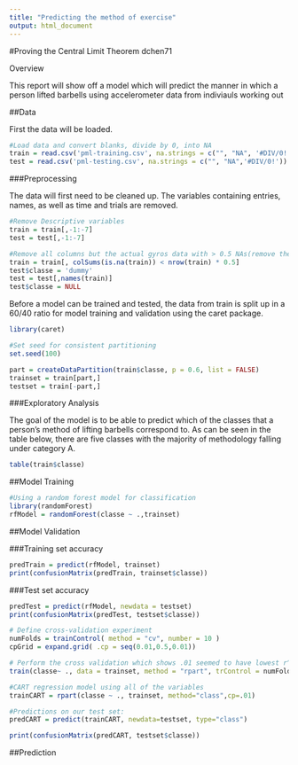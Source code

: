 ```yaml
---
title: "Predicting the method of exercise"
output: html_document
---
```


#Proving the Central Limit Theorem
dchen71

Overview

This report will show off a model which will predict the manner in which a person lifted barbells using accelerometer data from indiviauls working out

##Data

First the data will be loaded.

```r
#Load data and convert blanks, divide by 0, into NA
train = read.csv('pml-training.csv', na.strings = c("", "NA", '#DIV/0!'))
test = read.csv('pml-testing.csv', na.strings = c("", "NA",'#DIV/0!'))
```

###Preprocessing

The data will first need to be cleaned up. The variables containing entries, names, as well as time and trials are removed.

```r
#Remove Descriptive variables
train = train[,-1:-7]
test = test[,-1:-7]

#Remove all columns but the actual gyros data with > 0.5 NAs(remove the min/max features already in data)
train = train[, colSums(is.na(train)) < nrow(train) * 0.5]
test$classe = 'dummy'
test = test[,names(train)]
test$classe = NULL
```

Before a model can be trained and tested, the data from train is split up in a 60/40 ratio for model training and validation using the caret package.

```r
library(caret)

#Set seed for consistent partitioning
set.seed(100)

part = createDataPartition(train$classe, p = 0.6, list = FALSE)
trainset = train[part,]
testset = train[-part,]
```

###Exploratory Analysis

The goal of the model is to be able to predict which of the classes that a person's method of lifting barbells correspond to. As can be seen in the table below, there are five classes with the majority of methodology falling under category A.

```r
table(train$classe)
```



##Model Training

```r
#Using a random forest model for classification
library(randomForest)
rfModel = randomForest(classe ~ .,trainset)
```

##Model Validation

###Training set accuracy
```r
predTrain = predict(rfModel, trainset)
print(confusionMatrix(predTrain, trainset$classe))
```

###Test set accuracy
```r
predTest = predict(rfModel, newdata = testset)
print(confusionMatrix(predTest, testset$classe))
```

```R
# Define cross-validation experiment
numFolds = trainControl( method = "cv", number = 10 )
cpGrid = expand.grid( .cp = seq(0.01,0.5,0.01)) 

# Perform the cross validation which shows .01 seemed to have lowest r^2
train(classe~ ., data = trainset, method = "rpart", trControl = numFolds, tuneGrid = cpGrid )

#CART regression model using all of the variables
trainCART = rpart(classe ~ ., trainset, method="class",cp=.01)

#Predictions on our test set:
predCART = predict(trainCART, newdata=testset, type="class")

print(confusionMatrix(predCART, testset$classe))


```
##Prediction

